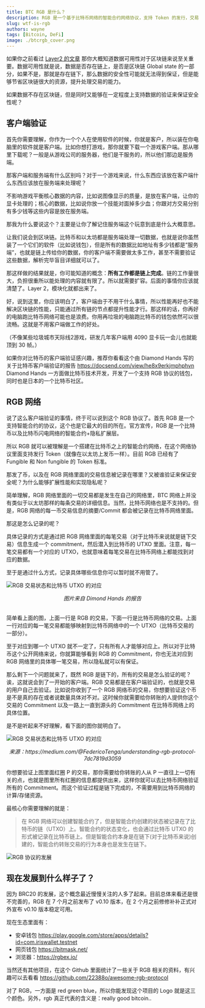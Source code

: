 ```yaml
---
title: BTC RGB 是什么？
description: RGB 是一个基于比特币网络的智能合约网络协议，支持 Token 的发行，交易甚至 DeFi 等复杂逻辑。
slug: wtf-is-rgb
authors: wayne
tags: [Bitcoin, DeFi]
image: ./btcrgb_cover.png
---
```

如果你之前看过 [Layer2 的文章](https://pmcrypto.xyz/blog/intro-of-layer2) 那你大概知道数据可用性对于区块链来说至关重要。数据可用性就是说，数据是否存在链上，是否是区块链 Global state 的一部分，如果不是，那就是存在链下，那么数据的安全性可能就无法得到保证，但是能够节省区块链很大的资源，提升处理交易的能力。

如果数据不存在区块链，但是同时又能够在一定程度上支持数据的验证来保证安全性呢？

## 客户端验证
首先你需要理解，你作为一个个人在使用软件的时候，你就是客户，所以装在你电脑里的软件就是客户端。比如你想打游戏，那你就要下载一个游戏客户端。那从哪里下载呢？一般是从游戏公司的服务器，他们是干服务的，所以他们那边是服务端。

那客户端和服务端有什么区别吗？对于一个游戏来说，什么东西应该放在客户端什么东西应该放在服务端来处理呢？

不影响游戏平衡核心数据的内容，比如说图像显示的质量，是放在客户端，让你的显卡处理的；核心的数据，比如说你放一个技能对面掉多少血；你跟对方交易分别有多少钱等这些内容是放在服务端。

<!-- truncate -->


那我为什么要说这个？主要是让你了解记住服务端这个玩意到底是什么大概意思。

让我们说会到区块链。比特币和以太坊都是服务端处理一切数据，也就是说你虽然装了一个它们的软件（比如说钱包），但是所有的数据比如地址有多少钱都是“服务端”，也就是链上传给你的数据，你的客户端不需要做太多工作，甚至不需要验证这些数据，解析完毕盲目详细就可以了。

那这样做的结果就是，你可能知道的概念：**所有工作都是链上完成**。链的工作量很大，负担很重所以能处理的内容就有限了。所以就需要扩容。后面的事情你应该就清楚了。Layer 2，模块化就都出来了。

好，说到这里，你应该明白了，客户端由于不用干什么事情，所以性能再好也不能解决区块链的性能，只能通过所有链的节点都提升性能才行。那这样的话，你再好的电脑跑比特币网络可能也是浪费。你用再垃圾的电脑跑比特币的钱包依然可以很流畅。这就是不用客户端做工作的好处。

（不像某些垃圾城市天际线2游戏，研发几年客户端用 4090 显卡玩一会儿也就能顶到 30 帧。）

如果你对比特币的客户端验证感兴趣，推荐你看看这个由 Diamond Hands 写的关于比特币客户端验证的报告 https://docsend.com/view/he8x9erkjmphphvn Diamond Hands 一方面做比特币技术开发，开发了一个支持 RGB 协议的钱包，同时也是日本的一个比特币社区。
 
## RGB 网络

说了这么客户端验证的事情，终于可以说到这个 RGB 协议了。首先 RGB 是一个支持智能合约的协议，这个也是它最大的目的所在。官方宣传，RGB 是一个比特币以及比特币闪电网络的智能合约+隐私扩展层。

所以 RGB 就可以被理解是一个搭建在比特币之上的智能合约网络，在这个网络协议里面支持发行 Token（就像在以太坊上发币一样）。目前 RGB 已经有了 Fungible 和 Non fungible 的 Token 标准。

那发了币，以及在 RGB 网络里面的交易信息被记录在哪里？又被谁验证来保证安全呢？为什么能够扩展性能和实现隐私呢？

简单理解，RGB 网络里面的一切交易都是发生在自己的网络里，BTC 网络上并没有类似于以太坊那样的每条交易的详细信息。当然，比特币网络也是不支持的。但是，RGB 网络的每一币交易信息的摘要/Commit 都会被记录在比特币网络里面。

那这是怎么记录的呢？

具体记录的方式是通过把 RGB 网络里面的每笔交易（对于比特币来说就是链下交易）信息生成一个 commitment，然后潜入到比特币的 UTXO 里面。注意，每一笔交易都有一个对应的 UTXO，也就意味着每笔交易在比特币网络上都能找到对应的数据。

至于是通过什么方式，记录具体哪些信息你可以暂时就不用管了。

![RGB 交易状态和比特币 UTXO 的对应](rbgutxo-1108.png "title") 
<center><cite>图片来自 Dimond Hands 的报告</cite></center>
<br/>

简单看上面的图，上面一行是 RGB 的交易，下面一行是比特币网络的交易。上面一行对应的每一笔交易都能够映射到比特币网络中的一个 UTXO（比特币交易的一部分）。

至于对应到哪一个 UTXO 就不一定了，只有所有人才能够对应上。所以对于比特币这个公开网络来说，你就算能够看到 RGB 的 Commitment，你也无法对应到 RGB 网络里的具体哪一笔交易，所以隐私就可以有保证。

那么剩下一个问题就来了，既然 RGB 是链下的，所有的交易是怎么验证的呢？诶，这就说会到了一开始的客户端。RGB 交易都是在客户端验证的，也就是交易的用户自己去验证。比如说你收到了一个 RGB 网络币的交易，你想要验证这个币是不是真的存在或者说数量具体对不对。这时候你就需要给你转账的人提供你这个交易的 Commitment 以及一路上一直到源头的 Commitment 在比特币网络上的具体位置。

是不是听起来不好理解，看下面的图你就明白了。

![RGB 交易状态和比特币 UTXO 的对应](rgbutxotree.png "dd")

<center><cite>来源：https://medium.com/@FedericoTenga/understanding-rgb-protocol-7dc7819d3059</cite></center>
<br/>
你想要验证上图里面红圈 P 的交易，那你需要给你转账的人从 P 一直往上一切有关的点，也就是图里所有红圈的信息都提供出来，这样你就可以去比特币网络验证所有的 Commitment。而这个验证过程是链下完成的，不需要用到比特币网络的计算/存储资源。

最核心你需要理解的就是：

> 在 RGB 网络可以创建智能合约了，但是智能合约创建的状态被记录在了比特币的链（UTXO）上。智能合约的状态变化，也会通过比特币 UTXO 的形式被记录在比特币链上。但是智能合约本身是在链下(对于比特币来说)创建的，智能合约转账交易的行为本身也是发生在链下。


![RGB 协议的发展](rgb-history.png)

## 现在发展到什么样子了？

因为 BRC20 的发展，这个概念最近慢慢关注的人多了起来。目前总体来看还是很不完善的，RGB 在 7 个月之前发布了 v0.10 版本，在 2 个月之前修修补补正式对外宣布 v0.10 版本稳定可用。

现在生态里面有：
- 安卓钱包 https://play.google.com/store/apps/details?id=com.iriswallet.testnet
- 网页钱包 https://bitmask.net/
- 浏览器：https://rgbex.io/

当然还有其他项目，在这个 Github 里面统计了一些关于 RGB 相关的资料，有兴趣可以去看看 https://github.com/22388o/awesome-rgb-protocol

对了 RGB，一方面是 red green blue，所以你能发现这个项目的 Logo 就是这三个颜色。另外，rgb 真正代表的含义是：really good bitcoin..